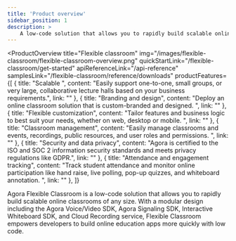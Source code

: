 ```yaml
---
title: 'Product overview'
sidebar_position: 1
description: >
    A low-code solution that allows you to rapidly build scalable online classrooms of any size.
---
```



<ProductOverview
    title="Flexible classroom"
    img="/images/flexible-classroom/flexible-classroom-overview.png"
    quickStartLink="/flexible-classroom/get-started"
    apiReferenceLink="/api-reference"
    samplesLink="/flexible-classroom/reference/downloads"
    productFeatures={[
        {
            title: "Scalable ",
            content: "Easily support one-to-one, small groups, or very large, collaborative lecture halls based on your business requirements.",
            link: ""
        },
        {
            title: "Branding and design",
            content: "Deploy an online classroom solution that is custom-branded and designed. ",
            link: ""
        },   
        {
            title: "Flexible customization",
            content: "Tailor features and business logic to best suit your needs, whether on web, desktop or mobile. ",
            link: ""
        },
        {
            title: "Classroom management",
            content: "Easily manage classrooms and events, recordings, public resources, and user roles and permissions.    ",
            link: ""
        },
        {
            title: "Security and data privacy",
            content: "Agora is certified to the ISO and SOC 2 information security standards and meets privacy regulations like GDPR.",
            link: ""
        },
        {
            title: "Attendance and engagement tracking",
            content: "Track student attendance and monitor online participation like hand raise, live polling, pop-up quizzes, and whiteboard annotation. ",
            link: ""
        },
    ]}

>

Agora Flexible Classroom is a low-code solution that allows you to rapidly build scalable online classrooms of any size. With a modular design including the Agora Voice/Video SDK, Agora Signaling SDK, Interactive Whiteboard SDK, and Cloud Recording service, Flexible Classroom empowers developers to build online education apps more quickly with low code.


</ProductOverview>